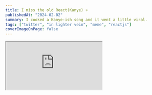 ```yaml
---
title: I miss the old React(Kanye) ⚛
publishedAt: "2024-02-02"
summary: I cooked a Kanye-ish song and it went a little viral.
tags: ["twitter", "in lighter vein", "meme", "reactjs"]
coverImageOnPage: false
---
```


<Iframe src="https://www.bandlab.com/embed/?id=34e3f07c-36c1-ee11-b660-000d3a428b97" />

<Alert>
  Let me inform you beforehand that this song is a light take on the recent
  accomplishments in ReactJS ⚛. I do not, in any way, hate ReactJS. In fact, it
  is one of my favorite pieces of technology in modern times!
</Alert>

## Prologue
<Image width={600} height={400} src="/blog/react-rap/bandlab.png" figcaption="stiching together the pieces on BandLab"/>

It was at around 1 am, I had just finished making my bed. I give my Twitter(X) feed one last scroll
and that's when I discover a trending tweet by a well known Twitter personality, it was kinda like Kanye's
interlude, and in his voice! He later linked the repo below.

<LinkPreview
  imageUrl="https://github.githubassets.com/assets/mona-loading-dark-7701a7b97370.gif"
  title="voicepaw/so-vits-svc-fork"
  description="so-vits-svc fork with realtime support, improved interface and more features."
  link="https://github.com/voicepaw/so-vits-svc-fork"
/>

This tweet quoted another tweet by a tech entreprenuer who actually wrote it. Me being me, I quicly capitalzed on the idea, opened up my Bandlab after 4 years and started cooking. Needless to say it came out pretty neat!✨

<Alert>
  Despite being a fan of Kanye's recent work, I frequently revisit his debut
  album, "The College Dropout," finding myself nostalgic for the old Kanye.{" "}
  <br />
  <br />
  Kanye himself acknowledges this sentiment in his song "I Love Kanye,"
  prompting reflection on why many share a preference for the earlier phase of
  his career. The song has no instrumental, here give it a play.:
  <br />
  <Iframe src="https://open.spotify.com/embed/track/5CGS4UovzA7ftCJkLVXQju?utm_source=generator" />
</Alert>

## My one day of fame

<Tweet id="1753139902773096544" theme="light" />
